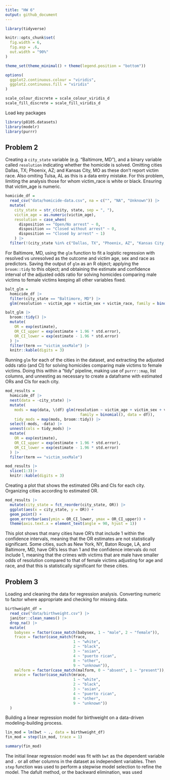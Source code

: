 ```yaml
---
title: "HW 6"
output: github_document
---
```


```r
library(tidyverse)

knitr::opts_chunk$set(
  fig.width = 6,
  fig.asp = .6,
  out.width = "90%"
)

theme_set(theme_minimal() + theme(legend.position = "bottom"))

options(
  ggplot2.continuous.colour = "viridis",
  ggplot2.continuous.fill = "viridis"
)

scale_colour_discrete = scale_colour_viridis_d
scale_fill_discrete = scale_fill_viridis_d
```


Load key packages

```r
library(p8105.datasets)
library(modelr)
library(purrr)
```

## Problem 2

Creating a `city_state` variable (e.g. “Baltimore, MD”), and a binary variable called `resolution` indicating whether the homicide is solved. Omitting cities Dallas, TX; Phoenix, AZ; and Kansas City, MO as these don’t report victim race. Also omiting Tulsa, AL as this is a data entry mistake. For this problem, limiting the analysis those for whom victim_race is white or black. Ensuring that victim_age is numeric.

```r
homicide_df = 
  read_csv("data/homicide-data.csv", na = c("", "NA", "Unknown")) |> 
  mutate(
    city_state = str_c(city, state, sep = ", "),
    victim_age = as.numeric(victim_age),
    resolution = case_when(
      disposition == "Open/No arrest" ~ 0,
      disposition == "Closed without arrest" ~ 0,
      disposition == "Closed by arrest" ~ 1)
    ) |> 
  filter(!(city_state %in% c("Dallas, TX", "Phoenix, AZ", "Kansas City, MO", "Tulsa, AL"))) |> filter(victim_race %in% c("White", "Black"))
```


For Baltimore, MD, using the `glm` function to fit a logistic regression with resolved vs unresolved as the outcome and victim age, sex and race as predictors. Saving the output of `glm` as an R object; applying the `broom::tidy` to this object; and obtaining the estimate and confidence interval of the adjusted odds ratio for solving homicides comparing male victims to female victims keeping all other variables fixed.

```r
balt_glm =
  homicide_df |> 
  filter(city_state == "Baltimore, MD") |> 
  glm(resolution ~ victim_age + victim_sex + victim_race, family = binomial(), data = _)

balt_glm |> 
  broom::tidy() |> 
  mutate(
    OR = exp(estimate),
    OR_CI_upper = exp(estimate + 1.96 * std.error), 
    OR_CI_lower = exp(estimate - 1.96 * std.error)
  ) |> 
  filter(term == "victim_sexMale") |> 
  knitr::kable(digits = 3)
```


Running `glm` for each of the cities in the dataset, and extracting the adjusted odds ratio (and CI) for solving homicides comparing male victims to female victims. Doing this within a “tidy” pipeline, making use of `purrr::map`, list columns, and unnesting as necessary to create a dataframe with estimated ORs and CIs for each city.


```r
mod_results =
  homicide_df |> 
  nest(data = -city_state) |> 
  mutate(
    mods = map(data, \(df) glm(resolution ~ victim_age + victim_sex + victim_race,
                                 family = binomial(), data = df)),
    tidy_mods = map(mods, broom::tidy)) |> 
  select(-mods, -data) |> 
  unnest(cols = tidy_mods) |> 
  mutate(
    OR = exp(estimate),
    OR_CI_upper = exp(estimate + 1.96 * std.error), 
    OR_CI_lower = exp(estimate - 1.96 * std.error)
  ) |> 
  filter(term == "victim_sexMale")

mod_results |> 
  slice(1:3)|> 
  knitr::kable(digits = 3)
```


Creating a plot that shows the estimated ORs and CIs for each city. Organizing cities according to estimated OR. 


```r
mod_results |> 
  mutate(city_state = fct_reorder(city_state, OR)) |> 
  ggplot(aes(x = city_state, y = OR)) +
  geom_point() +
  geom_errorbar(aes(ymin = OR_CI_lower, ymax = OR_CI_upper)) +
  theme(axis.text.x = element_text(angle = 90, hjust = 1))
```


This plot shows that many cities have OR's that include 1 within the confidence intervals, meaning that the OR estimates are not statistically significant. Some cities, such as New York, NY, Baton Rouge, LA, and Baltimore, MD, have OR's less than 1 and the confidence intervals do not include 1, meaning that the crimes with victims that are male have smaller odds of resolution compared to that of female victims adjusting for age and race, and that this is statistically significant for these cities. 



## Problem 3

Loading and cleaning the data for regression analysis. Converting numeric to factor where appropriate and checking for missing data.

```r
birthweight_df =
  read_csv("data/birthweight.csv") |> 
  janitor::clean_names() |>
  drop_na() |> 
  mutate(
    babysex = factor(case_match(babysex, 1 ~ "male", 2 ~ "female")),
    frace = factor(case_match(frace, 
                              1 ~ "white", 
                              2 ~ "black", 
                              3 ~ "asian", 
                              4 ~ "puerto rican", 
                              8 ~ "other", 
                              9 ~ "unknown")),
    malform = factor(case_match(malform, 0 ~ "absent", 1 ~ "present")),
    mrace = factor(case_match(mrace, 
                              1 ~ "white", 
                              2 ~ "black", 
                              3 ~ "asian", 
                              4 ~ "puerto rican", 
                              8 ~ "other", 
                              9 ~ "unknown"))
  )
```


Building a linear regression model for birthweight on a data-driven modeling-building process.

```r
lin_mod = lm(bwt ~ ., data = birthweight_df)
fin_mod = step(lin_mod, trace = 1)

summary(fin_mod)
```

The initial linear regression model was fit with `bwt` as the dependent variable and `.` or all other columns in the dataset as independent variables. Then `step` function was used to perform a stepwise model selection to refine the model. The dafult method, or the backward elimination, was used